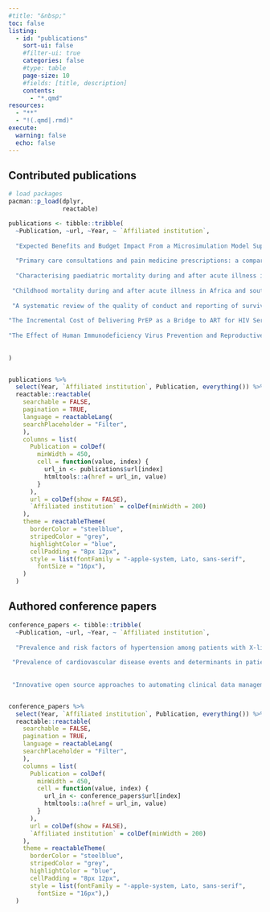 ```yaml
---
#title: "&nbsp;"
toc: false
listing:
  - id: "publications"
    sort-ui: false
    #filter-ui: true
    categories: false
    #type: table
    page-size: 10
    #fields: [title, description]
    contents: 
      - "*.qmd"
resources:
  - "**"
  - "!(.qmd|.rmd)"
execute: 
  warning: false
  echo: false
---
```



## Contributed publications

<!-- ```{r} -->
<!-- library(tidyverse) -->
<!-- library(flextable) -->

<!-- publications <- tibble::tribble( -->
<!--  ~ Year, ~ `Affiliated institution`, ~ Publication, -->
<!-- "2023", "KEMRI-Wellcome KEMRI-Wellcome Trust Research Programme", "Characterising paediatric mortality during and after acute illness in Sub-Saharan Africa and South Asia: a secondary analysis of the CHAIN cohort using a machine learning approach", -->

<!-- "2023", "University of Oxford", "Expected Benefits and Budget Impact From a Microsimulation Model Support the Prioritization and Implementation of Fracture Liaison Services", -->

<!-- "2022", "University of Oxford", "Primary care consultations and pain medicine prescriptions: a comparison between patients with and without chronic pain after total knee replacemen", -->

<!-- "2022", "KEMRI-Wellcome KEMRI-Wellcome Trust Research Programme" , "Childhood mortality during and after acute illness in Africa and south Asia: a prospective cohort study", -->

<!-- "2021", "KEMRI-Wellcome KEMRI-Wellcome Trust Research Programme" , "A systematic review of the quality of conduct and reporting of survival analyses of tuberculosis outcomes in Africa", -->

<!-- "2016", "Centre for Clinical Research, Kenya Medical Research Institute", "The Effect of Human Immunodeficiency Virus Prevention and Reproductive Health Text Messages on Human Immunodeficiency Virus Testing Among Young Women in Rural Kenya", -->

<!-- "2019", "Centre for Clinical Research, Kenya Medical Research Institute", "The Incremental Cost of Delivering PrEP as a Bridge to ART for HIV Serodiscordant Couples in Public HIV Care Clinics in Kenya" -->

<!-- ) %>% arrange(desc(Year)) -->


<!-- # manually shift some rows to align institutions -->
<!-- kemri_row <- publications[1, ] -->

<!-- publications_edit <- publications %>% slice(-1) # remove first row -->

<!-- # add the row back -->
<!-- publications_edit <- publications_edit %>%  -->
<!--   add_row(.after = 2) -->

<!-- publications_edit[3, ] <- kemri_row -->

<!-- # print table -->
<!-- publications_edit %>%  -->
<!--   qflextable() -->

<!-- ``` -->



```r
# load packages
pacman::p_load(dplyr, 
               reactable)

publications <- tibble::tribble(
  ~Publication, ~url, ~Year, ~ `Affiliated institution`,
  
  "Expected Benefits and Budget Impact From a Microsimulation Model Support the Prioritization and Implementation of Fracture Liaison Services", "https://asbmr.onlinelibrary.wiley.com/doi/full/10.1002/jbmr.4775?af=R", "2023", "University of Oxford",
  
  "Primary care consultations and pain medicine prescriptions: a comparison between patients with and without chronic pain after total knee replacemen", "https://bmcmusculoskeletdisord.biomedcentral.com/articles/10.1186/s12891-022-05492-6", "2022", "University of Oxford",
  
  "Characterising paediatric mortality during and after acute illness in Sub-Saharan Africa and South Asia: a secondary analysis of the CHAIN cohort using a machine learning approach", "https://www.thelancet.com/journals/eclinm/article/PIIS2589-5370(23)00015-9/fulltext#secsectitle0010", "2023", "KEMRI-Wellcome KEMRI-Wellcome Trust Research Programme",
  
 "Childhood mortality during and after acute illness in Africa and south Asia: a prospective cohort study", "https://www.sciencedirect.com/science/article/pii/S2214109X22001188#!", "2022", "KEMRI-Wellcome KEMRI-Wellcome Trust Research Programme",
 
 "A systematic review of the quality of conduct and reporting of survival analyses of tuberculosis outcomes in Africa", "https://bmcmedresmethodol.biomedcentral.com/articles/10.1186/s12874-021-01280-3", "2021", "KEMRI-Wellcome KEMRI-Wellcome Trust Research Programme",
 
"The Incremental Cost of Delivering PrEP as a Bridge to ART for HIV Serodiscordant Couples in Public HIV Care Clinics in Kenya", "https://www.hindawi.com/journals/art/2019/4170615/", "2019", "Centre for Clinical Research, Kenya Medical Research Institute",
 
"The Effect of Human Immunodeficiency Virus Prevention and Reproductive Health Text Messages on Human Immunodeficiency Virus Testing Among Young Women in Rural Kenya", "https://www.ncbi.nlm.nih.gov/pmc/articles/PMC4874231/", "2016", "Centre for Clinical Research, Kenya Medical Research Institute"
  
  
)


publications %>%
  select(Year, `Affiliated institution`, Publication, everything()) %>% 
  reactable::reactable(
    searchable = FALSE,
    pagination = TRUE,
    language = reactableLang(
    searchPlaceholder = "Filter",
    ),
    columns = list(
      Publication = colDef(
        minWidth = 450,
        cell = function(value, index) {
          url_in <- publications$url[index]
          htmltools::a(href = url_in, value)
        }
      ),
      url = colDef(show = FALSE),
      `Affiliated institution` = colDef(minWidth = 200)
    ),
    theme = reactableTheme(
      borderColor = "steelblue",
      stripedColor = "grey",
      highlightColor = "blue",
      cellPadding = "8px 12px",
      style = list(fontFamily = "-apple-system, Lato, sans-serif",
        fontSize = "16px"),
    )
  )

```


## Authored conference papers

```r

conference_papers <- tibble::tribble(
  ~Publication, ~url, ~Year, ~ `Affiliated institution`,
  
  "Prevalence and risk factors of hypertension among patients with X-linked hypophosphatemia", "https://ora.ox.ac.uk/objects/uuid:48eaa10e-2663-47a6-ac82-ddab1b1f8910", "2023", "University of Oxford",
  
 "Prevalence of cardiovascular disease events and determinants in patients with X-Linked Hypophosphatemia", "https://www.ndorms.ox.ac.uk/publications/1338095", "2023", "University of Oxford",
 
 
 "Innovative open source approaches to automating clinical data management for a large multi-centre cohort study.", "chrome-extension://efaidnbmnnnibpcajpcglclefindmkaj/https://www.eahealth.org/sites/www.eahealth.org/files/content/attachments/2019-10-07/Book%20of%20Abstracts%202019_FINAL_FINAL.pdf", "2018", "KEMRI-Wellcome KEMRI-Wellcome Trust Research Programme")


conference_papers %>%
  select(Year, `Affiliated institution`, Publication, everything()) %>% 
  reactable::reactable(
    searchable = FALSE,
    pagination = TRUE,
    language = reactableLang(
    searchPlaceholder = "Filter",
    ),
    columns = list(
      Publication = colDef(
        minWidth = 450,
        cell = function(value, index) {
          url_in <- conference_papers$url[index]
          htmltools::a(href = url_in, value)
        }
      ),
      url = colDef(show = FALSE),
      `Affiliated institution` = colDef(minWidth = 200)
    ),
    theme = reactableTheme(
      borderColor = "steelblue",
      stripedColor = "grey",
      highlightColor = "blue",
      cellPadding = "8px 12px",
      style = list(fontFamily = "-apple-system, Lato, sans-serif",
        fontSize = "16px"),)
  )

```













